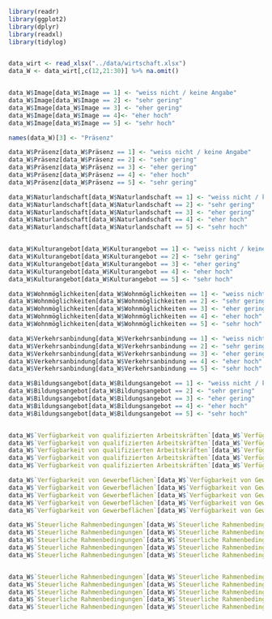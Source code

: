 
```r
library(readr)
library(ggplot2)
library(dplyr)
library(readxl)
library(tidylog)


data_wirt <- read_xlsx("../data/wirtschaft.xlsx")
data_W <- data_wirt[,c(12,21:30)] %>% na.omit()


data_W$Image[data_W$Image == 1] <- "weiss nicht / keine Angabe"
data_W$Image[data_W$Image == 2] <- "sehr gering"
data_W$Image[data_W$Image == 3] <- "eher gering"
data_W$Image[data_W$Image == 4]<- "eher hoch"
data_W$Image[data_W$Image == 5] <- "sehr hoch"

names(data_W)[3] <- "Präsenz"

data_W$Präsenz[data_W$Präsenz == 1] <- "weiss nicht / keine Angabe"
data_W$Präsenz[data_W$Präsenz == 2] <- "sehr gering"
data_W$Präsenz[data_W$Präsenz == 3] <- "eher gering"
data_W$Präsenz[data_W$Präsenz == 4] <- "eher hoch"
data_W$Präsenz[data_W$Präsenz == 5] <- "sehr gering"

data_W$Naturlandschaft[data_W$Naturlandschaft == 1] <- "weiss nicht / keine Angabe"
data_W$Naturlandschaft[data_W$Naturlandschaft == 2] <- "sehr gering"
data_W$Naturlandschaft[data_W$Naturlandschaft == 3] <- "eher gering"
data_W$Naturlandschaft[data_W$Naturlandschaft == 4] <- "eher hoch"
data_W$Naturlandschaft[data_W$Naturlandschaft == 5] <- "sehr hoch"


data_W$Kulturangebot[data_W$Kulturangebot == 1] <- "weiss nicht / keine Angabe"
data_W$Kulturangebot[data_W$Kulturangebot == 2] <- "sehr gering"
data_W$Kulturangebot[data_W$Kulturangebot == 3] <- "eher gering"
data_W$Kulturangebot[data_W$Kulturangebot == 4] <- "eher hoch"
data_W$Kulturangebot[data_W$Kulturangebot == 5] <- "sehr hoch"

data_W$Wohnmöglichkeiten[data_W$Wohnmöglichkeiten == 1] <- "weiss nicht / keine Angabe"
data_W$Wohnmöglichkeiten[data_W$Wohnmöglichkeiten == 2] <- "sehr gering"
data_W$Wohnmöglichkeiten[data_W$Wohnmöglichkeiten == 3] <- "eher gering"
data_W$Wohnmöglichkeiten[data_W$Wohnmöglichkeiten == 4] <- "eher hoch"
data_W$Wohnmöglichkeiten[data_W$Wohnmöglichkeiten == 5] <- "sehr hoch"

data_W$Verkehrsanbindung[data_W$Verkehrsanbindung == 1] <- "weiss nicht / keine Angabe"
data_W$Verkehrsanbindung[data_W$Verkehrsanbindung == 2] <- "sehr gering"
data_W$Verkehrsanbindung[data_W$Verkehrsanbindung == 3] <- "eher gering"
data_W$Verkehrsanbindung[data_W$Verkehrsanbindung == 4] <- "eher hoch"
data_W$Verkehrsanbindung[data_W$Verkehrsanbindung == 5] <- "sehr hoch"

data_W$Bildungsangebot[data_W$Bildungsangebot == 1] <- "weiss nicht / keine Angabe"
data_W$Bildungsangebot[data_W$Bildungsangebot == 2] <- "sehr gering"
data_W$Bildungsangebot[data_W$Bildungsangebot == 3] <- "eher gering"
data_W$Bildungsangebot[data_W$Bildungsangebot == 4] <- "eher hoch"
data_W$Bildungsangebot[data_W$Bildungsangebot == 5] <- "sehr hoch"


data_W$`Verfügbarkeit von qualifizierten Arbeitskräften`[data_W$`Verfügbarkeit von qualifizierten Arbeitskräften` == 1] <- "weiss nicht / keine Angabe"
data_W$`Verfügbarkeit von qualifizierten Arbeitskräften`[data_W$`Verfügbarkeit von qualifizierten Arbeitskräften` == 2] <- "sehr gering"
data_W$`Verfügbarkeit von qualifizierten Arbeitskräften`[data_W$`Verfügbarkeit von qualifizierten Arbeitskräften` == 3] <- "eher gering"
data_W$`Verfügbarkeit von qualifizierten Arbeitskräften`[data_W$`Verfügbarkeit von qualifizierten Arbeitskräften` == 4] <- "eher hoch"
data_W$`Verfügbarkeit von qualifizierten Arbeitskräften`[data_W$`Verfügbarkeit von qualifizierten Arbeitskräften` == 5] <- "sehr hoch"

data_W$`Verfügbarkeit von Gewerbeflächen`[data_W$`Verfügbarkeit von Gewerbeflächen` == 1] <- "weiss nicht / keine Angabe"
data_W$`Verfügbarkeit von Gewerbeflächen`[data_W$`Verfügbarkeit von Gewerbeflächen` == 2] <- "sehr gering"
data_W$`Verfügbarkeit von Gewerbeflächen`[data_W$`Verfügbarkeit von Gewerbeflächen` == 3] <- "eher gering"
data_W$`Verfügbarkeit von Gewerbeflächen`[data_W$`Verfügbarkeit von Gewerbeflächen` == 4] <- "eher hoch"
data_W$`Verfügbarkeit von Gewerbeflächen`[data_W$`Verfügbarkeit von Gewerbeflächen` == 5] <- "sehr hoch"

data_W$`Steuerliche Rahmenbedingungen`[data_W$`Steuerliche Rahmenbedingungen` == 1] <- "weiss nicht / keine Angabe"
data_W$`Steuerliche Rahmenbedingungen`[data_W$`Steuerliche Rahmenbedingungen` == 2] <- "sehr gering"
data_W$`Steuerliche Rahmenbedingungen`[data_W$`Steuerliche Rahmenbedingungen` == 3] <- "eher gering"
data_W$`Steuerliche Rahmenbedingungen`[data_W$`Steuerliche Rahmenbedingungen` == 4] <- "eher hoch"
data_W$`Steuerliche Rahmenbedingungen`[data_W$`Steuerliche Rahmenbedingungen` == 5] <- "sehr hoch"


data_W$`Steuerliche Rahmenbedingungen`[data_W$`Steuerliche Rahmenbedingungen` == 1] <- "weiss nicht / keine Angabe"
data_W$`Steuerliche Rahmenbedingungen`[data_W$`Steuerliche Rahmenbedingungen` == 2] <- "sehr gering"
data_W$`Steuerliche Rahmenbedingungen`[data_W$`Steuerliche Rahmenbedingungen` == 3] <- "eher gering"
data_W$`Steuerliche Rahmenbedingungen`[data_W$`Steuerliche Rahmenbedingungen` == 4] <- "eher hoch"
data_W$`Steuerliche Rahmenbedingungen`[data_W$`Steuerliche Rahmenbedingungen` == 5] <- "sehr hoch"
```



